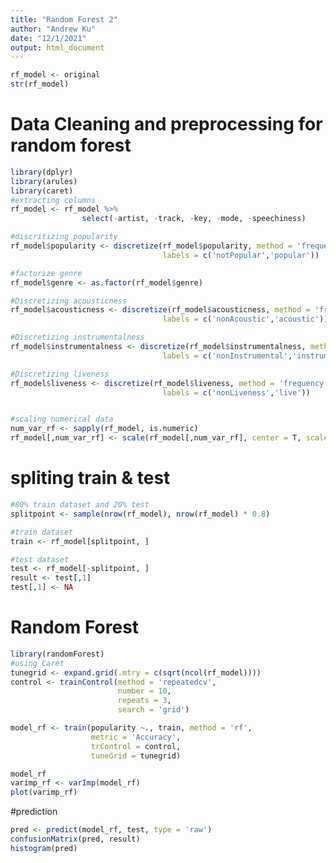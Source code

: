---
title: "Random Forest 2"
author: "Andrew Ku"
date: "12/1/2021"
output: html_document
---

````{r}
rf_model <- original
str(rf_model)
````

# Data Cleaning and preprocessing for random forest 
````{r}
library(dplyr)
library(arules)
library(caret)
#extracting columns
rf_model <- rf_model %>%
                select(-artist, -track, -key, -mode, -speechiness)

#discritizing popularity 
rf_model$popularity <- discretize(rf_model$popularity, method = 'frequency', breaks = 2,
                                  labels = c('notPopular','popular'))

#factorize genre
rf_model$genre <- as.factor(rf_model$genre)

#Discretizing acousticness
rf_model$acousticness <- discretize(rf_model$acousticness, method = 'frequency', breaks = 2,
                                  labels = c('nonAcoustic','acoustic'))

#Discretizing instrumentalness
rf_model$instrumentalness <- discretize(rf_model$instrumentalness, method = 'frequency', breaks = 2,
                                  labels = c('nonInstrumental','instrumental'))

#Discretizing liveness
rf_model$liveness <- discretize(rf_model$liveness, method = 'frequency', breaks = 2,
                                  labels = c('nonLiveness','live'))


#scaling numerical data
num_var_rf <- sapply(rf_model, is.numeric)
rf_model[,num_var_rf] <- scale(rf_model[,num_var_rf], center = T, scale = T)
````

# spliting train & test 
````{r}
#80% train dataset and 20% test
splitpoint <- sample(nrow(rf_model), nrow(rf_model) * 0.8)

#train dataset
train <- rf_model[splitpoint, ]

#test dataset
test <- rf_model[-splitpoint, ]
result <- test[,1]
test[,1] <- NA
````


# Random Forest 
````{r}
library(randomForest)
#using Caret
tunegrid <- expand.grid(.mtry = c(sqrt(ncol(rf_model))))
control <- trainControl(method = 'repeatedcv',
                        number = 10,
                        repeats = 3,
                        search = 'grid')

model_rf <- train(popularity ~., train, method = 'rf',
                  metric = 'Accuracy',
                  trControl = control,
                  tuneGrid = tunegrid)

model_rf
varimp_rf <- varImp(model_rf)
plot(varimp_rf)
````
#prediction
````{r}
pred <- predict(model_rf, test, type = 'raw')
confusionMatrix(pred, result)
histogram(pred)
````

